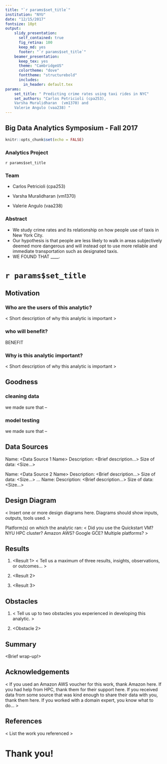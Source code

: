 ```yaml
---
title: "`r params$set_title`"
institution: "NYU"
date: "12/15/2017"
fontsize: 10pt
output: 
    slidy_presentation: 
      self_contained: true
      fig_retina: 100
      keep_md: yes
      footer: "`r params$set_title`"
    beamer_presentation:
      keep_tex: yes
      theme: "CambridgeUS"
      colortheme: "dove"
      fonttheme: "structurebold"
      includes:
        in_header: default.tex
params: 
    set_title: " Predicting crime rates using taxi rides in NYC"
    set_authors: "Carlos Petricioli (cpa253),
    Varsha Muralidharan  (vm1370) and
    Valerie Angulo (vaa238) "
---
```


## Big Data Analytics Symposium - Fall 2017

```r
knitr::opts_chunk$set(echo = FALSE)
```

### Analytics Project

`r params$set_title`

### Team

- Carlos Petricioli (cpa253)

- Varsha Muralidharan  (vm1370)

- Valerie Angulo (vaa238)

### Abstract

- We study crime rates and its relationship on how people use of taxis in New York City. 
- Our hypothesis is that people are less likely to walk in areas subjectively deemed more dangerous and will instead opt to use more reliable and immediate transportation such as designated taxis. 
- WE FOUND THAT ____. 


# `r params$set_title`

## Motivation
### Who are the users of this analytic?         
< Short description of why this analytic is important > 

### who will benefit?
BENEFIT


### Why is this analytic important?         
< Short description of why this analytic is important > 

## Goodness

### cleaning data
we made sure that --

### model testing
we made sure that --

## Data Sources

Name:           <Data Source 1 Name>
Description:  <Brief description…>
Size of data:  <Size…>

Name:           <Data Source 2 Name>
Description:  <Brief description…>
Size of data:  <Size…>
…
Name:           <Data Source n Name>
Description:  <Brief description…>
Size of data:  <Size…>

## Design Diagram

< Insert one or more design diagrams here. Diagrams should show inputs, outputs, tools used. >

Platform(s) on which the analytic ran: 
< Did you use the Quickstart VM? NYU HPC cluster? Amazon AWS? Google GCE? Multiple platforms? >

## Results

1. <Result 1>
< Tell us a maximum of three results, insights, observations, or outcomes… >

2. <Result 2>

3. <Result 3>

## Obstacles

1. <Obstacle1>
< Tell us up to two obstacles you experienced in developing this analytic. >

2. <Obstacle 2>

## Summary

<Brief wrap-up!>



## Acknowledgements

<
If you used an Amazon AWS voucher for this work, thank Amazon here.
If you had help from HPC, thank them for their support here.
If you received data from some source that was kind enough to share their data with you, thank them here.
If you worked with a domain expert, you know what to do…
>

## References

< List the work you referenced >


# Thank you!
